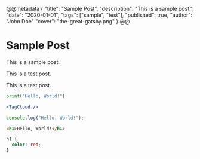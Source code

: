 @@metadata
{
"title": "Sample Post",
"description": "This is a sample post.",
"date": "2020-01-01",
"tags": ["sample", "test"],
"published": true,
"author": "John Doe"
"cover": "the-great-gatsby.png"
}
@@

# Sample Post

This is a sample post.

This is a test post.

This is a test post.


```python
print("Hello, World!")
```

```jsx
<TagCloud />
```

```javascript
console.log("Hello, World!");
```

```html
<h1>Hello, World!</h1>
```

```css
h1 {
  color: red;
}
```
